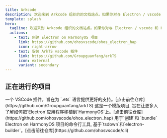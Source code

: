 ```yaml
---
title: Arkcode
description: 欢迎来到 Arkcode 组织的的文档站点。如果你对与 Electron / vscode 和 HarmonyOS 相关的话题感兴趣，欢迎加入我们一起讨论。
template: splash
hero:
  tagline: 欢迎来到 Arkcode 组织的文档站点。如果你对与 Electron / vscode 和 HarmonyOS 相关的话题感兴趣，欢迎加入我们一起讨论。
  actions:
    - text: 创建 Electron on HarmonyOS 项目
      link: https://github.com/ohosvscode/ohos_electron_hap
      icon: right-arrow
    - text: 安装 ArkTS vscode 插件
      link: https://github.com/Groupguanfang/arkTS
      icon: external
      variant: secondary
---
```



## 正在进行的项目

<CardGrid stagger>
	<Card title="vscode ArkTS 插件" icon="puzzle">
		一个 VSCode 插件，旨在为 `.ets` 语言提供更好的支持。[点击前往仓库](https://github.com/Groupguanfang/arkTS)
	</Card>
	<Card title="Electron for HarmonyOS" icon="seti:react">
		这是一个模版项目, 旨在让更多人了解如何把`Electron`应用程序移植到`HarmonyOS`上。[点击前往仓库](https://github.com/ohosvscode/ohos_electron_hap)
	</Card>
	<Card title="CLI" icon="seti:shell">
		用于`创建`和 `bundle` Electron on HarmonyOS 项目的命令行工具, 基于`tsdown`和`electron-builder`。[点击前往仓库](https://github.com/ohosvscode/cli)
	</Card>
</CardGrid>
